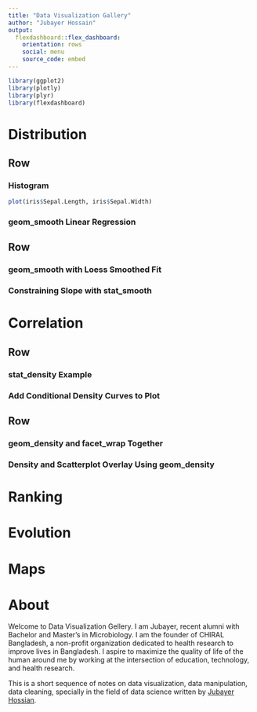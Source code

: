 ```yaml
---
title: "Data Visualization Gallery"
author: "Jubayer Hossain"
output: 
  flexdashboard::flex_dashboard:
    orientation: rows
    social: menu
    source_code: embed
---
```


```r
library(ggplot2)
library(plotly)
library(plyr)
library(flexdashboard)
```


Distribution
=======================================================================

Row 
-----------------------------------------------------------------------

### Histogram 

```r
plot(iris$Sepal.Length, iris$Sepal.Width)
``` 

### geom_smooth Linear Regression



Row
-----------------------------------------------------------------------

### geom_smooth with Loess Smoothed Fit



### Constraining Slope with stat_smooth



Correlation
=======================================================================

Row
-----------------------------------------------------------------------

### stat_density Example



### Add Conditional Density Curves to Plot


Row
-----------------------------------------------------------------------

### geom_density and facet_wrap Together


### Density and Scatterplot Overlay Using geom_density


Ranking
=======================================================================



Evolution
=======================================================================



Maps
=======================================================================


About
======================================================================= 
Welcome to Data Visualization Gellery. I am Jubayer, recent alumni with Bachelor and Master’s in Microbiology. I am the founder of CHIRAL Bangladesh, a non-profit organization dedicated to health research to improve lives in Bangladesh. I aspire to maximize the quality of life of the human around me by working at the intersection of education, technology, and health research.

This is a short sequence of notes on data visualization, data manipulation, data cleaning, specially in the field of data science written by [Jubayer Hossian](https://jhossain.com/). 

